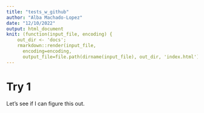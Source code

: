 ```yaml
---
title: "tests_w_github"
author: "Alba Machado-Lopez"
date: "12/10/2022"
output: html_document
knit: (function(input_file, encoding) {
    out_dir <- 'docs';
    rmarkdown::render(input_file,
      encoding=encoding,
      output_file=file.path(dirname(input_file), out_dir, 'index.html'))})
---
```


# Try 1

Let's see if I can figure this out.
